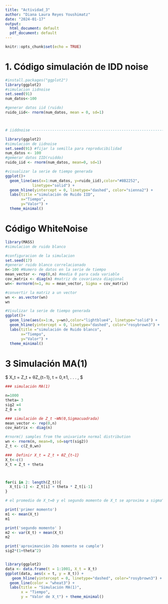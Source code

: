 ```yaml
---
title: "Actividad_3"
author: "Diana Laura Reyes Youshimatz"
date: "2024-01-17"
output:
  html_document: default
  pdf_document: default
---
```


```r
knitr::opts_chunk$set(echo = TRUE)
```

# 1. Código simulación de IDD noise

```r
#install.packages("ggplot2")
library(ggplot2)
#simulacion iidnoise
set.seed(91)
num_datos<-100

#generar datos iid (ruido)
ruido_iid<- rnorm(num_datos, mean = 0, sd=1)



# iiddnoise ---------------------------------------------------------------

library(ggplot2)
#simulación de iidnoise
set.seed(91) #fijar la semilla para reproducibilidad
num_datos <- 100
#gemerar datos IID(ruiddo)
ruido_iid <- rnorm(num_datos, mean=0, sd=1)

#visualizar la serie de tiempo generada
ggplot()+
  geom_line(aes(x=1:num_datos, y=ruido_iid),color="#8B2252", 
            linetype="solid") +
  geom_hline(yintercept = 0, linetype="dashed", color="sienna2") +
  labs(title ="simulación de Ruido IID", 
       x="Tiempo",
       y="Valor") +
  theme_minimal()
```


# Código WhiteNoise
```r
library(MASS)
#simulacion de ruido blanco

#configuracion de la simulacion
set.seed(17) 
#generar ruido blanco correlacionado
n<-100 #Numero de datos en la serie de tiempo
mean_vector <- rep(0,n) #media 0 para cada variable
cov_matrix <- diag(n) #matriz de covarianza diagional
wn<- mvrnorm(n=1, mu = mean_vector, Sigma = cov_matrix)

#convertir la matriz a un vector
wn <- as.vector(wn)
wn

#Visulizar la serie de tiempo generada
ggplot()+
  geom_line(aes(x=1:n, y=wn),color="lightblue4", linetype="solid") +
  geom_hline(yintercept = 0, linetype="dashed", color="rosybrown3") +
  labs(title ="simulación de Ruido blanco", 
       x="Tiempo",
       y="Valor") + 
  theme_minimal()


```

# 3 Simulación MA(1)


$ X_t = Z_t + θZ_{t−1}, t = 0,±1, . . . , $

```r
### simulación MA(1)

n=1000
theta= 3
sig2 =4
Z_0 = 0

### simulación de Z_t ~WN(0,Sigmacuadrada)
mean_vector <- rep(0,n)
cov_matrix <- diag(n)

#rnorm() samples from the univariate normal distribution
wn <- rnorm(n, mean=0, sd=sqrt(sig2))
Z_t <- c(Z_0,wn)

###  Definir X_t = Z_t + θZ_{t−1}
X_t<-c()
X_t = Z_t + theta



for(i in 2: length(Z_t)){
  X_t[i-1] <- Z_t[i] + theta * Z_t[i-1]
}

# el promedio de X_t=0 y el segundo momento de X_t se aproxima a sigma^2*(1+ theta^2)

print('primer momento')
m1 <- mean(X_t)
m1

print('segundo momento' )
m2 <- var(X_t) + mean(X_t)
m2

print('aproximanción 2do momento se cumple')
sig2*(1+theta^2)



```

```r
library(ggplot2)
data <- data.frame(t = 1:1001, X_t = X_t)
ggplot(data, aes(x = t, y = X_t)) +
   geom_hline(yintercept = 0, linetype="dashed", color="rosybrown3") +
  geom_line(color = "wheat3") +
  labs(title = "Simulación MA(1)",
       x = "Tiempo",
       y = "Valor de X_t") + theme_minimal()
```


